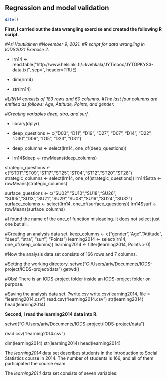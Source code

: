 
## Regression and model validation

```r

date()

```
**First, I carried out the data wrangling exercise and created the following R script.**

*#Ari Voutilainen #November 9, 2021. #R script for data wrangling in IODS2021 Exercise 2.*

- lrn14 <- read.table("http://www.helsinki.fi/~kvehkala/JYTmooc/JYTOPKYS3-data.txt", sep="\t", header=TRUE)

- dim(lrn14)
- str(lrn14)

*#LRN14 consists of 183 rows and 60 columns. #The last four columns are entitled as follows: Age, Attitude, Points, and gender.*

*#Creating variables deep, stra, and surf.*

- library(dplyr)

- deep_questions <- c("D03", "D11", "D19", "D27", "D07", "D14", "D22", "D30","D06",  "D15", "D23", "D31")
- deep_columns <- select(lrn14, one_of(deep_questions))
- lrn14$deep <- rowMeans(deep_columns)

strategic_questions <- c("ST01","ST09","ST17","ST25","ST04","ST12","ST20","ST28")
strategic_columns <- select(lrn14, one_of(strategic_questions))
lrn14$stra <- rowMeans(strategic_columns)

surface_questions <- c("SU02","SU10","SU18","SU26", "SU05","SU13","SU21","SU29","SU08","SU16","SU24","SU32")
surface_columns <- select(lrn14, one_of(surface_questions))
lrn14$surf <- rowMeans(surface_columns)

#I found the name of the one_of function misleading. It does not select just one but all.

#Creating an analysis data set.
keep_columns <- c("gender","Age","Attitude", "deep", "stra", "surf", "Points")
learning2014 <- select(lrn14, one_of(keep_columns))
learning2014 <- filter(learning2014, Points > 0)

#Now the analysis data set consists of 166 rows and 7 columns.

#Setting the working directory.
setwd("C:/Users/ariv/Documents/IODS-project/IODS-project/data")
getwd()

#Obs! There is an IODS-project folder inside an IODS-project folder on purpose.

#Saving the analysis data set.
?write.csv
write.csv(learning2014, file = "learning2014.csv")
read.csv("learning2014.csv")
str(learning2014)
head(learning2014)

**Second, I read the learning2014 data into R.**

setwd("C:/Users/ariv/Documents/IODS-project/IODS-project/data")

read.csv("learning2014.csv")

dim(learning2014)
str(learning2014)
head(learning2014)

The *learning2014* data set describes students in the Introduction to Social Statistics course in 2014. The number of students is 166, and all of them participated the course exam.

The *learning2014* data set consists of seven variables:


